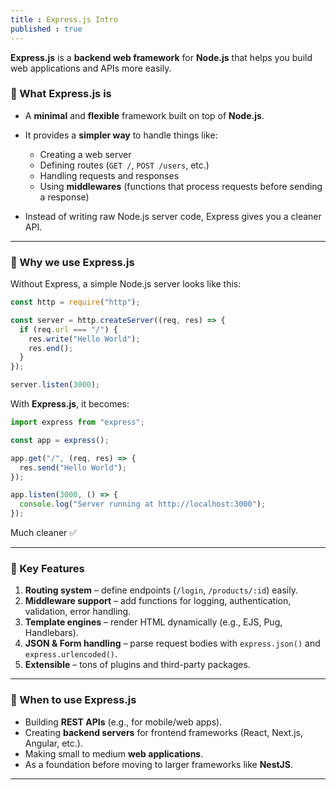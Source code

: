 ```yaml
---
title : Express.js Intro
published : true
---
```


**Express.js** is a **backend web framework** for **Node.js** that helps you build web applications and APIs more easily.


### 🔹 What Express.js is

* A **minimal** and **flexible** framework built on top of **Node.js**.
* It provides a **simpler way** to handle things like:

  * Creating a web server
  * Defining routes (`GET /`, `POST /users`, etc.)
  * Handling requests and responses
  * Using **middlewares** (functions that process requests before sending a response)
* Instead of writing raw Node.js server code, Express gives you a cleaner API.

---

### 🔹 Why we use Express.js

Without Express, a simple Node.js server looks like this:

```js
const http = require("http");

const server = http.createServer((req, res) => {
  if (req.url === "/") {
    res.write("Hello World");
    res.end();
  }
});

server.listen(3000);
```

With **Express.js**, it becomes:

```ts
import express from "express";

const app = express();

app.get("/", (req, res) => {
  res.send("Hello World");
});

app.listen(3000, () => {
  console.log("Server running at http://localhost:3000");
});
```

Much cleaner ✅

---

### 🔹 Key Features

1. **Routing system** – define endpoints (`/login`, `/products/:id`) easily.
2. **Middleware support** – add functions for logging, authentication, validation, error handling.
3. **Template engines** – render HTML dynamically (e.g., EJS, Pug, Handlebars).
4. **JSON & Form handling** – parse request bodies with `express.json()` and `express.urlencoded()`.
5. **Extensible** – tons of plugins and third-party packages.

---

### 🔹 When to use Express.js

* Building **REST APIs** (e.g., for mobile/web apps).
* Creating **backend servers** for frontend frameworks (React, Next.js, Angular, etc.).
* Making small to medium **web applications**.
* As a foundation before moving to larger frameworks like **NestJS**.

---

